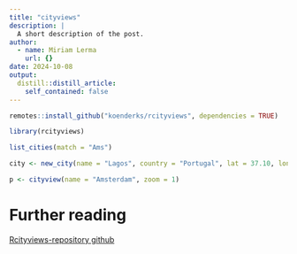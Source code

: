```yaml
---
title: "cityviews"
description: |
  A short description of the post.
author:
  - name: Miriam Lerma
    url: {}
date: 2024-10-08
output:
  distill::distill_article:
    self_contained: false
---
```



```r
remotes::install_github("koenderks/rcityviews", dependencies = TRUE)
```

```r
library(rcityviews)
```

```r
list_cities(match = "Ams")
```

```r
city <- new_city(name = "Lagos", country = "Portugal", lat = 37.10, long = -8.68)
```

```r
p <- cityview(name = "Amsterdam", zoom = 1)
```


# Further reading

[Rcityviews-repository github](https://github.com/koenderks/rcityviews/)